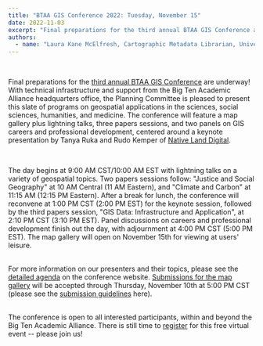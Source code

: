 ```yaml
---
title: "BTAA GIS Conference 2022: Tuesday, November 15"
date: 2022-11-03
excerpt: "Final preparations for the third annual BTAA GIS Conference are underway!"
authors:
  - name: "Laura Kane McElfresh, Cartographic Metadata Librarian, University of Minnesota"
---
```


<br/>

Final preparations for the [third annual BTAA GIS Conference](https://sites.google.com/umn.edu/btaa-gdp/btaa-gis-conference?authuser=0) are underway! With technical infrastructure and support from the Big Ten Academic Alliance headquarters office, the Planning Committee is pleased to present this slate of programs on geospatial applications in the sciences, social sciences, humanities, and medicine. The conference will feature a map gallery plus lightning talks, three papers sessions, and two panels on GIS careers and professional development, centered around a keynote presentation by Tanya Ruka and Rudo Kemper of [Native Land Digital](https://native-land.ca/).

<br/>

The day begins at 9:00 AM CST/10:00 AM EST with lightning talks on a variety of geospatial topics. Two papers sessions follow: "Justice and Social Geography" at 10 AM Central (11 AM Eastern), and "Climate and Carbon" at 11:15 AM (12:15 PM Eastern). After a break for lunch, the conference will reconvene at 1:00 PM CST (2:00 PM EST) for the keynote session, followed by the third papers session, "GIS Data: Infrastructure and Application", at 2:10 PM CST (3:10 PM EST). Panel discussions on careers and professional development finish out the day, with adjournment at 4:00 PM CST (5:00 PM EST). The map gallery will open on November 15th for viewing at users' leisure.

<br/>For more information on our presenters and their topics, please see the [detailed agenda](https://sites.google.com/umn.edu/btaa-gdp/btaa-gis-conference/btaa-gis-conference-2022/2022-detailed-agenda?authuser=0) on the conference website. [Submissions for the map gallery](https://docs.google.com/forms/d/e/1FAIpQLSeFa6UjuuMQHxdftSM2-2R_-6J716olwaRCGoyQ4D3wOhOGOg/viewform) will be accepted through Thursday, November 10th at 5:00 PM CST (please see the [submission guidelines](https://sites.google.com/umn.edu/btaa-gdp/btaa-gis-conference/btaa-gis-conference-2022/2022-map-gallery-guidelines?authuser=0) here).<br/><br/>

The conference is open to all interested participants, within and beyond the Big Ten Academic Alliance. There is still time to [register](https://btaa.zoom.us/webinar/register/WN__iFxqLfiTRCXUshUBSq7kg) for this free virtual event -- please join us!
